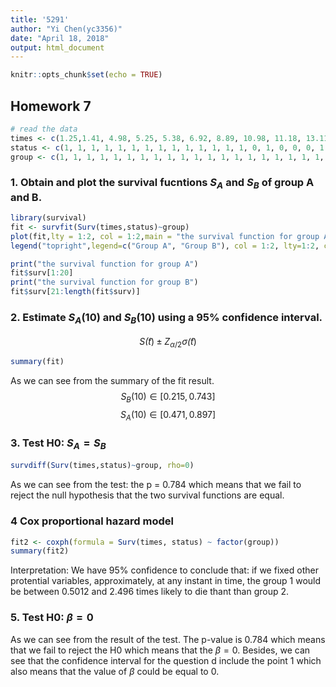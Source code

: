 ```yaml
---
title: '5291'
author: "Yi Chen(yc3356)"
date: "April 18, 2018"
output: html_document
---
```


```r
knitr::opts_chunk$set(echo = TRUE)
```

## Homework 7

```r
# read the data
times <- c(1.25,1.41, 4.98, 5.25, 5.38, 6.92, 8.89, 10.98, 11.18, 13.11, 13.21, 16.33, 19.77, 21.08,21.84, 22.07, 31.38, 32.61, 37.18, 42.92, 1.05, 2.92, 3.61, 4.20, 4.49, 6.72, 7.31, 9.08, 9.11, 14.49, 16.85, 18.82, 26.59, 30.26, 41.34)
status <- c(1, 1, 1, 1, 1, 1, 1, 1, 1, 1, 1, 1, 1, 1, 0, 1, 0, 0, 0, 1, 1, 1, 1, 1, 1, 1, 1, 1, 1, 0, 1, 0, 0, 0, 0)
group <- c(1, 1, 1, 1, 1, 1, 1, 1, 1, 1, 1, 1, 1, 1, 1, 1, 1, 1, 1, 1, 2, 2, 2, 2, 2, 2, 2, 2, 2, 2, 2, 2, 2, 2, 2)
```

### 1. Obtain and plot the survival fucntions $S_A$ and $S_B$ of group A and B.
```r
library(survival)
fit <- survfit(Surv(times,status)~group)
plot(fit,lty = 1:2, col = 1:2,main = "the survival function for group A and group B")
legend("topright",legend=c("Group A", "Group B"), col = 1:2, lty=1:2, cex=1)
```
```r
print("the survival function for group A")
fit$surv[1:20]
print("the survival function for group B")
fit$surv[21:length(fit$surv)]
```


### 2. Estimate $S_A(10)$ and $S_B(10)$ using a 95% confidence interval.

$$S\hat(t) \pm Z_{\alpha/2} \sigma\hat(t) $$
```r
summary(fit)
```

As we can see from the summary of the fit result. 
$$S_B(10) \in [0.215 , 0.743] $$
$$S_A(10) \in [0.471 ,0.897] $$

### 3. Test H0: $S_A=S_B$
```r
survdiff(Surv(times,status)~group, rho=0)
```
As we can see from the test: the p = 0.784 which means that we fail to reject the null hypothesis that the two survival functions are equal.

### 4 Cox proportional hazard model
```r
fit2 <- coxph(formula = Surv(times, status) ~ factor(group))
summary(fit2)
```

Interpretation:
We have 95% confidence to conclude that: if we fixed other protential variables, approximately, at any instant in time, the group 1 would be between 0.5012 and 2.496 times likely to die thant than group 2.

### 5. Test H0: $\beta=0$
As we can see from the result of the test. The p-value is 0.784 which means that we fail to reject the H0 which means that the $\beta = 0$. Besides, we can see that the confidence interval for the question d include the point 1 which also means that the value of $\beta$ could be equal to 0.
